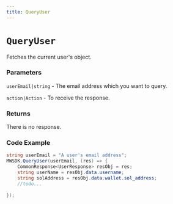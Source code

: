 ```yaml
---
title: QueryUser
---
```


# `QueryUser`
Fetches the current user's object.

### Parameters
`userEmail|string` - The email address which you want to query.

`action|Action` - To receive the response.

### Returns
There is no response.

### Code Example
```csharp
string userEmail = "A user's email address";
MWSDK.QueryUser(userEmail, (res) => {
    CommonResponse<UserResponse> resObj = res;
    string userName = resObj.data.username;
    string solAddress = resObj.data.wallet.sol_address;
    //todo...
    
});
```